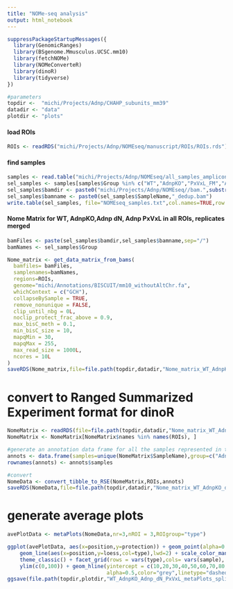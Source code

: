 ```yaml
---
title: "NOMe-seq analysis"
output: html_notebook
---
```


```r
suppressPackageStartupMessages({
  library(GenomicRanges)
  library(BSgenome.Mmusculus.UCSC.mm10)
  library(fetchNOMe)
  library(NOMeConverteR)
  library(dinoR)
  library(tidyverse)
})

#parameters
topdir <-  "michi/Projects/Adnp/CHAHP_subunits_mm39"
datadir <- "data"
plotdir <- "plots"
```

#### load ROIs

```r
ROIs <- readRDS("michi/Projects/Adnp/NOMEseq/manuscript/ROIs/ROIs.rds")
```

#### find samples

```r
samples <- read.table("michi/Projects/Adnp/NOMEseq/all_samples_amplicons_batch1.txt",header=TRUE)
sel_samples <- samples[samples$Group %in% c("WT","AdnpKO","PxVxL_FM","AdnpNterm"),]
sel_samples$bamdir <- paste0("michi/Projects/Adnp/NOMEseq//bam.",substr(sel_samples$LibID,1,5))
sel_samples$bamname <- paste0(sel_samples$SampleName,"_dedup.bam")
write.table(sel_samples, file="NOMEseq_samples.txt",col.names=TRUE,row.names=FALSE,quote=FALSE, append=FALSE)
```


#### Nome Matrix for WT, AdnpKO,Adnp dN, Adnp PxVxL in all ROIs, replicates merged

```r
bamFiles <- paste(sel_samples$bamdir,sel_samples$bamname,sep="/")
bamNames <- sel_samples$Group

Nome_matrix <- get_data_matrix_from_bams(
  bamfiles= bamFiles,
  samplenames=bamNames,
  regions=ROIs,
  genome="michi/Annotations/BISCUIT/mm10_withoutAltChr.fa",
  whichContext = c("GCH"),
  collapseBySample = TRUE,
  remove_nonunique = FALSE,
  clip_until_nbg = 0L,
  noclip_protect_frac_above = 0.9,
  max_bisC_meth = 0.1,
  min_bisC_size = 10,
  mapqMin = 30,
  mapqMax = 255,
  max_read_size = 1000L,
  ncores = 10L
)
saveRDS(Nome_matrix,file=file.path(topdir,datadir,"Nome_matrix_WT_AdnpKO_dN_PxVxL_replicatesMerged.rds"))
```

# convert to Ranged Summarized Experiment format for dinoR

```r
NomeMatrix <- readRDS(file=file.path(topdir,datadir,"Nome_matrix_WT_AdnpKO_dN_PxVxL_replicatesMerged.rds"))
NomeMatrix <- NomeMatrix[NomeMatrix$names %in% names(ROIs), ]

#generate an annotation data frame for all the samples represented in the NOME Matrix, add group info
annots <- data.frame(samples=unique(NomeMatrix$SampleName),group=c("Adnp_KO", "Adnp_dN", "Adnp_PxVxL","Adnp_WT"))
rownames(annots) <- annots$samples

#convert
NomeData <- convert_tibble_to_RSE(NomeMatrix,ROIs,annots)
saveRDS(NomeData,file=file.path(topdir,datadir,"Nome_matrix_WT_AdnpKO_dN_PxVxL_replicatesMerged_RSEformat.rds"))
```

# generate average plots

```r
avePlotData <- metaPlots(NomeData,nr=3,nROI = 3,ROIgroup="type")

ggplot(avePlotData, aes(x=position,y=protection)) + geom_point(alpha=0.5) + 
    geom_line(aes(x=position,y=loess,col=type),lwd=2) + scale_color_manual(values=c("darkgreen","firebrick","darkgrey")) +
    theme_classic() + facet_grid(rows = vars(type),cols= vars(sample), scales = "free") +
    ylim(c(0,100)) + geom_hline(yintercept = c(10,20,30,40,50,60,70,80,90),
                                alpha=0.5,color="grey",linetype="dashed")
ggsave(file.path(topdir,plotdir,"WT_AdnpKO_Adnp_dN_PxVxL_metaPlots_splitBy_Adnp_Ctcf_Rest.pdf"),height=6,width=9)
```

